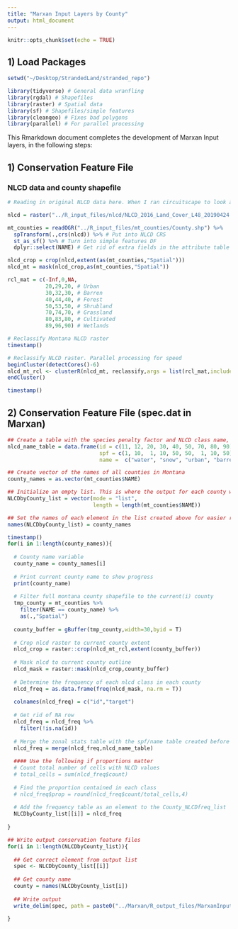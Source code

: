 ```yaml
---
title: "Marxan Input Layers by County"
output: html_document
---
```


```r
knitr::opts_chunk$set(echo = TRUE)
```

## 1) Load Packages
```r
setwd("~/Desktop/StrandedLand/stranded_repo")

library(tidyverse) # General data wranfling
library(rgdal) # Shapefiles
library(raster) # Spatial data
library(sf) # Shapefiles/simple features
library(cleangeo) # Fixes bad polygons
library(parallel) # For parallel processing

```

This Rmarkdown document completes the development of Marxan Input layers, in the following steps:

## 1) Conservation Feature File


### NLCD data and county shapefile
```r
# Reading in original NLCD data here. When I ran circuitscape to look at connectivity across Montana, I resampled the NLCD raster to be at a 270m resolution. I found that when I kept that resolution for Marxan layers, that resulted in large areas around the border of the counties being cropped out. Using the original NLCD data at a 30m resolution reduces those areas

nlcd = raster("../R_input_files/nlcd/NLCD_2016_Land_Cover_L48_20190424.img")

mt_counties = readOGR("../R_input_files/mt_counties/County.shp") %>% 
  spTransform(.,crs(nlcd)) %>% # Put into NLCD CRS
  st_as_sf() %>% # Turn into simple features DF
  dplyr::select(NAME) # Get rid of extra fields in the attribute table

nlcd_crop = crop(nlcd,extent(as(mt_counties,"Spatial")))
nlcd_mt = mask(nlcd_crop,as(mt_counties,"Spatial"))

rcl_mat = c(-Inf,0,NA, 
            20,29,20, # Urban
            30,32,30, # Barren
            40,44,40, # Forest
            50,53,50, # Shrubland
            70,74,70, # Grassland
            80,83,80, # Cultivated
            89,96,90) # Wetlands

# Reclassify Montana NLCD raster
timestamp()

# Reclassify NLCD raster. Parallel processing for speed
beginCluster(detectCores()-6)
nlcd_mt_rcl <- clusterR(nlcd_mt, reclassify,args = list(rcl_mat,include.lowest=TRUE))
endCluster()

timestamp()

```

## 2) Conservation Feature File (spec.dat in Marxan)
```r

## Create a table with the species penalty factor and NLCD class name, to be joined to zonal stats data at in the following for loop
nlcd_name_table = data.frame(id = c(11, 12, 20, 30, 40, 50, 70, 80, 90),
                             spf = c(1, 10,  1, 10, 50, 50,  1, 10, 50),
                             name =  c("water", "snow", "urban", "barren", "forest", "scrub", "grassland", "ag", "wetland"))

## Create vector of the names of all counties in Montana
county_names = as.vector(mt_counties$NAME)

## Initialize an empty list. This is where the output for each county will be placed in the following for loop 
NLCDbyCounty_list = vector(mode = "list",
                           length = length(mt_counties$NAME))

## Set the names of each element in the list created above for easier reference
names(NLCDbyCounty_list) = county_names

timestamp()
for(i in 1:length(county_names)){
  
  # County name variable
  county_name = county_names[i]
  
  # Print current county name to show progress
  print(county_name)
  
  # Filter full montana county shapefile to the current(i) county
  tmp_county = mt_counties %>% 
    filter(NAME == county_name) %>% 
    as(.,"Spatial")
  
  county_buffer = gBuffer(tmp_county,width=30,byid = T)
  
  # Crop nlcd raster to current county extent
  nlcd_crop = raster::crop(nlcd_mt_rcl,extent(county_buffer))
  
  # Mask nlcd to current county outline
  nlcd_mask = raster::mask(nlcd_crop,county_buffer)
  
  # Determine the frequency of each nlcd class in each county
  nlcd_freq = as.data.frame(freq(nlcd_mask, na.rm = T))
  
  colnames(nlcd_freq) = c("id","target")
  
  # Get rid of NA row
  nlcd_freq = nlcd_freq %>% 
    filter(!is.na(id))
  
  # Merge the zonal stats table with the spf/name table created before the loop
  nlcd_freq = merge(nlcd_freq,nlcd_name_table)
  
  #### Use the following if proportions matter
  # Count total number of cells with NLCD values
  # total_cells = sum(nlcd_freq$count)
  
  # Find the proportion contained in each class
  # nlcd_freq$prop = round(nlcd_freq$count/total_cells,4)
  
  # Add the frequency table as an element to the County_NLCDfreq_list
  NLCDbyCounty_list[[i]] = nlcd_freq
  
}

## Write output conservation feature files 
for(i in 1:length(NLCDbyCounty_list)){
  
  ## Get correct element from output list
  spec <- NLCDbyCounty_list[[i]]
  
  ## Get county name
  county = names(NLCDbyCounty_list[i])
  
  ## Write output
  write_delim(spec, path = paste0("../Marxan/R_output_files/MarxanInput_byCounty/",county,"/spec.dat"), delim =" ")
  
}

```

